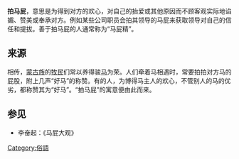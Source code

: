 {{unreferenced|time=2018-04-17T00:13:18+00:00}}
'''拍马屁'''，意思是为得到对方的欢心，对自己的抬爱或其他原因而不顾客观实际地谄媚、赞美或奉承对方。例如某些公司职员会拍其领导的马屁来获取领导对自己的信任和提拔。善于拍马屁的人通常称为“马屁精”。

==来源==
相传，[[蒙古族|蒙古族]]的[[牧民|牧民]]们常以养得骏[[马|马]]为荣。人们牵着马相遇时，常要拍拍对方马的屁股，附上几声“好马”的称赞。有的人，为博得马主人的欢心，不管别人的马的优劣，都称赞其为“好马”。“拍马屁”的寓意便由此而来。

==参见==
*李奋起：《马屁大观》

[[Category:俗語|Category:俗語]]